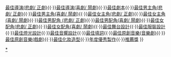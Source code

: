 {{Navbox
|name  = 香港舞台劇獎最佳男主角(悲劇/ 正劇)
|title = {{{1|}}}[[香港舞台劇獎]][[香港舞台劇獎最佳男主角 (悲劇/ 正劇)|最佳男主角(悲劇/ 正劇)]]
|titlestyle = background: #EEDD82
|groupstyle = background: #EEDD82
|bodyclass = hlist

|group1 = 1990年代
|list1 =
* 1992 [[潘煒強]]
* 1993 [[毛俊輝]]
* 1994 [[鍾景輝]]
* 1995 [[鍾景輝]]
* 1996 [[鍾景輝]]
* 1997 [[倪秉郎]]
* 1998 [[周志輝]]
* 1999 [[鍾景輝]]

|group2 = 2000年代
|list2 =
* 2000 [[李鎮洲]]
* 2001 [[黃秋生]]
* 2002 [[陳曙曦]]
* 2003 [[鄧樹榮]]
* 2004 [[盧俊豪]]
* 2005 [[鍾景輝]]
* 2006 [[辛偉強]]
* 2007 [[鍾景輝]]
* 2008 [[鍾景輝]]
* 2009 [[劉守正 (演員)|劉守正]]

|group3 = 2010年代
|list3 =
* 2010 [[林澤群]]
* 2011 [[杜施聰]]
* 2012 [[張錦程]]
* 2013 [[潘燦良]]
* 2014 [[潘燦良]]
* 2015 [[陳永泉]]
* 2016 [[鄭嘉俊]]
* 2017 [[潘燦良]]
* 2018 [[毛俊輝]]
* 2019 [[吳家良]]

|group4 = 2020年代
|list4 =
* 2020 [[王維 (話劇演員)|王維]]
* 2022 [[陳健豪 (演員)|陳健豪]]
|belowstyle = background:#EEDD82; text-align:center; 
|below  = [[香港舞台劇獎最佳製作|最佳製作]]{{·}}[[香港舞台劇獎最佳導演 (悲劇/ 正劇)|最佳導演(悲劇/ 正劇)]]{{·}}[[香港舞台劇獎最佳導演 (喜劇/ 鬧劇)|最佳導演(喜劇/ 鬧劇)]]{{·}}[[香港舞台劇獎最佳劇本|最佳劇本]]{{·}}[[香港舞台劇獎最佳男主角 (悲劇/ 正劇)|最佳男主角(悲劇/ 正劇)]]{{·}}[[香港舞台劇獎最佳男主角（喜劇／鬧劇）|最佳男主角(喜劇/ 鬧劇)]]{{·}}[[香港舞台劇獎最佳女主角（悲劇／正劇）|最佳女主角(悲劇/ 正劇)]]{{·}}[[香港舞台劇獎最佳女主角 (喜劇/ 鬧劇)|最佳女主角(喜劇/ 鬧劇)]]{{·}}[[香港舞台劇獎最佳男配角 (悲劇/ 正劇)|最佳男配角 (悲劇/ 正劇)]]{{·}}[[香港舞台劇獎最佳男配角 (喜劇/ 鬧劇)|最佳男配角(喜劇/ 鬧劇)]]{{·}}[[香港舞台劇獎最佳女配角 (悲劇/ 正劇)|最佳女配角(悲劇/ 正劇)]]{{·}}[[香港舞台劇獎最佳女配角 (喜劇/ 鬧劇)|最佳女配角(喜劇/ 鬧劇)]]{{·}}[[香港舞台劇獎最佳舞台設計|最佳舞台設計]]{{·}}[[香港舞台劇獎最佳服裝設計|最佳服裝設計]]{{·}}[[香港舞台劇獎最佳燈光設計|最佳燈光設計]]{{·}}[[香港舞台劇獎最佳音響設計|最佳音響設計]]{{·}}[[香港舞台劇獎最佳填詞|最佳填詞]]{{·}}[[香港舞台劇獎最佳原創音樂(音樂劇)|最佳原創音樂(音樂劇)]]{{·}}[[香港舞台劇獎最佳原創音樂(戲劇)|最佳原創音樂(戲劇)]]{{·}}[[香港舞台劇獎最佳化妝造型|最佳化妝造型]]{{·}}[[香港舞台劇獎年度優秀製作|年度優秀製作]]{{·}}[[香港舞台劇獎推薦獎|推薦獎]]
}}
[[Category:香港舞台劇獎最佳男主角(悲劇/ 正劇)得主|*]]